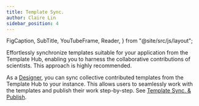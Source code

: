 ```yaml
---
title: Template Sync.
author: Claire Lin
sidebar_position: 4
---
```


  FigCaption,
  SubTitle,
  YouTubeFrame,
  Reader,
} from "@site/src/js/layout";

<SubTitle text="Synchronize the collective contributions templates from the LabIMotion Hub." />
<Reader text="Designer" />

Effortlessly synchronize templates suitable for your application from the Template Hub, enabling you to harness the collaborative contributions of scientists. This approach is highly recommended.

As a [Designer](/docs/labimotion/design-principles#-designer-role), you can sync collective contributed templates from the Template Hub to your instance. This allows users to seamlessly work with the templates and publish their work step-by-step. See [Template Sync. & Publish](../../../template-sync-and-publish).
